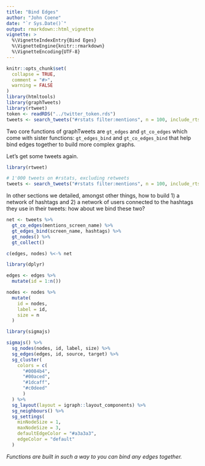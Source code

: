 ```yaml
---
title: "Bind Edges"
author: "John Coene"
date: "`r Sys.Date()`"
output: rmarkdown::html_vignette
vignette: >
  %\VignetteIndexEntry{Bind Eges}
  %\VignetteEngine{knitr::rmarkdown}
  %\VignetteEncoding{UTF-8}
---
```


```r
knitr::opts_chunk$set(
  collapse = TRUE,
  comment = "#>",
  warning = FALSE
)
library(htmltools)
library(graphTweets)
library(rtweet)
token <- readRDS("../twitter_token.rds")
tweets <- search_tweets("#rstats filter:mentions", n = 100, include_rts = FALSE, token = token, lang = "en")
```

Two core functions of graphTweets are `gt_edges` and `gt_co_edges` which come with sister functions: `gt_edges_bind` and `gt_co_edges_bind` that help bind edges together to build more complex graphs.

Let's get some tweets again.

```r
library(rtweet)

# 1'000 tweets on #rstats, excluding retweets
tweets <- search_tweets("#rstats filter:mentions", n = 100, include_rts = FALSE)
```

In other sections we detailed, amongst other things, how to build 1) a network of hashtags and 2) a network of users connected to the hashtags they use in their tweets: how about we bind these two?

```r
net <- tweets %>% 
  gt_co_edges(mentions_screen_name) %>%
  gt_edges_bind(screen_name, hashtags) %>%
  gt_nodes() %>% 
  gt_collect()

c(edges, nodes) %<-% net

library(dplyr)

edges <- edges %>% 
  mutate(id = 1:n()) 

nodes <- nodes %>% 
  mutate(
    id = nodes,
    label = id,
    size = n
  )

library(sigmajs)

sigmajs() %>% 
  sg_nodes(nodes, id, label, size) %>% 
  sg_edges(edges, id, source, target) %>% 
  sg_cluster(
    colors = c(
      "#0084b4",
      "#00aced",
      "#1dcaff",
      "#c0deed"
      )
  ) %>% 
  sg_layout(layout = igraph::layout_components) %>% 
  sg_neighbours() %>% 
  sg_settings(
    minNodeSize = 1,
    maxNodeSize = 3,
    defaultEdgeColor = "#a3a3a3",
    edgeColor = "default"
  )
```

_Functions are built in such a way to you can bind any edges together._